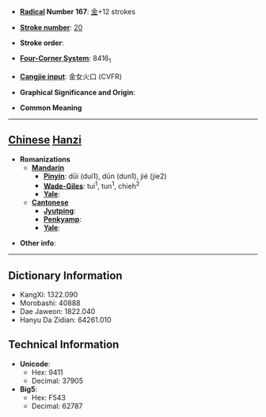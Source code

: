 * '''[[Wiktionary:Chinese radical index| Radical]] Number 167''': [[Wiktionary:Chinese radical index 金|金]]+12 strokes

* '''[[Wiktionary:Chinese total strokes index|Stroke number]]''': [[Wiktionary:Chinese total strokes index 20|20]]

* '''Stroke order''': 

* '''[[Wiktionary:Chinese four corner index|Four-Corner System]]''': 8416<sub>1</sub>

* '''[[Wiktionary:Chinese Cangjie index|Cangjie input]]''': 金女火口 (CVFR)

* '''Graphical Significance and Origin''': 

* '''Common Meaning'''

----

== [[Chinese]] [[Hanzi]] ==

* '''Romanizations'''
** '''[[Mandarin]]'''
*** '''[[Pinyin]]''': dūi (dui1), dūn (dun1), jié (jie2)
*** '''[[Wade-Giles]]''': tui<sup>1</sup>, tun<sup>1</sup>, chieh<sup>2</sup>
*** '''[[Yale]]''': 
** '''[[Cantonese]]'''
*** '''[[Jyutping]]''':
*** '''[[Penkyamp]]''': 
*** '''[[Yale]]''': 

* '''Other info''': 

----

== Dictionary Information ==

* KangXi: 1322.090
* Morobashi: 40888
* Dae Jaweon: 1822.040
* Hanyu Da Zidian: 64261.010

== Technical Information ==

* '''Unicode''':
** Hex: 9411
** Decimal: 37905
* '''Big5''':
** Hex: F543
** Decimal: 62787